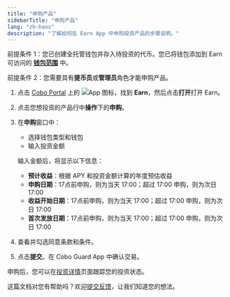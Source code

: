 ```yaml
---
title: "申购产品"
sidebarTitle: "申购产品"
lang: "zh-hans"
description: "了解如何在 Earn App 中申购投资产品的步骤说明。"
---
```


<Note>前提条件 1：您已创建全托管钱包并存入待投资的代币。您已将钱包添加到 Earn 可访问的 [**钱包范围**](/cn/apps/app-settings) 中。</Note>

<Note>前提条件 2：您需要具有**提币员**或**管理员**角色才能申购产品。</Note>

1. 点击 [Cobo Portal](https://portal.cobo.com/login) 上的 <img src="/en/images/common/icon_apps.svg" className="icon" alt="App 图标"/>，找到 **Earn**，然后点击**打开**打开 Earn。

2. 点击您想投资的产品行中**操作**下的**申购**。

3. 在**申购**窗口中：
   - 选择钱包类型和钱包
   - 输入投资金额
   
   输入金额后，将显示以下信息：
      - **预计收益**：根据 APY 和投资金额计算的年度预估收益
      - **申购日期**：17点前申购，则为当天 17:00；超过 17:00 申购，则为次日 17:00
      - **收益开始日期**：17点前申购，则为当天 17:00；超过 17:00 申购，则为次日 17:00
      - **首次发放日期**：17点前申购，则为当天 17:00；超过 17:00 申购，则为次日 17:00

4. 查看并勾选同意条款和条件。

5. 点击**提交**。在 Cobo Guard App 中确认交易。

申购后，您可以在[投资详情](/cn/apps/earn/view)页面跟踪您的投资状态。

<Tip>这篇文档对您有帮助吗？欢迎[提交反馈](https://forms.zohopublic.com/cobo/form/DocumentFeedbackForm/formperma/QvLOhxJv1_JMsJ-1dleZ8Itb_7rzN-LtgvsDdxosoVI?referrername=manuals)，让我们知道您的想法。</Tip>

